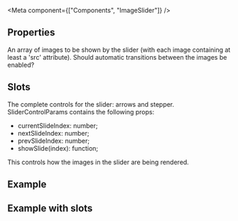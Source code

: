 
<Meta
    component={["Components", "ImageSlider"]}
/>

## Properties

<PropsTable>
  <PropsTableRow value="images" type="Image[]" required>
    An array of images to be shown by the slider (with each image containing at least a 'src' attribute).
  </PropsTableRow>
  <PropsTableRow value="animate" type="boolean" default="true">
    Should automatic transitions between the images be enabled?
  </PropsTableRow>
</PropsTable>

## Slots

<SlotsTable>
  <SlotsTableRow value="controls" prop="SliderControlParams">
     The complete controls for the slider: arrows and stepper. SliderControlParams contains the following props: 
     <ul><li><span class="code">currentSlideIndex: number;</span></li>
    <li><span class="code">nextSlideIndex: number;</span></li>
    <li><span class="code">prevSlideIndex: number;</span></li>
    <li><span class="code">showSlide(index): function;</span></li>
  </ul>
  </SlotsTableRow>
  <SlotsTableRow value="image" prop="any">
    This controls how the images in the slider are being rendered.
  </SlotsTableRow>
</SlotsTable>

## Example

<ExampleLoader example="ImageSlider.tsx" />

## Example with slots

<ExampleLoader example="ImageSlider.slots.tsx" />